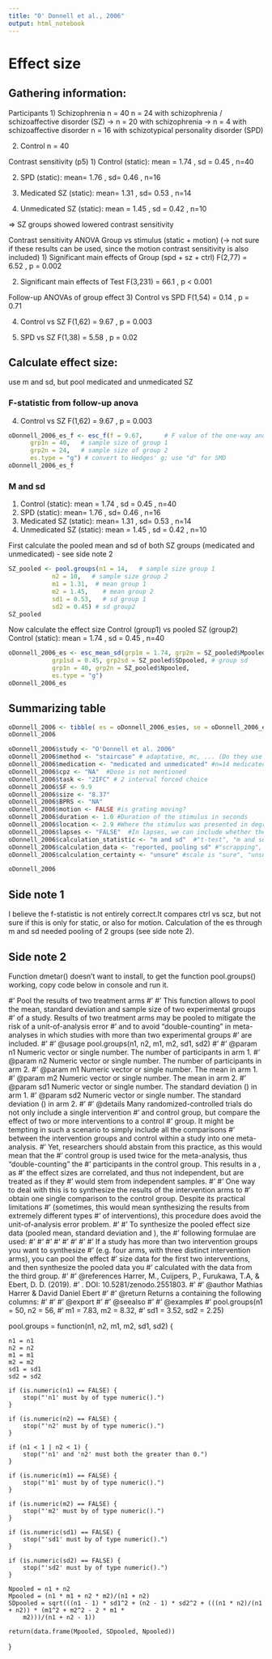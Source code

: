 ```yaml
---
title: "O' Donnell et al., 2006"
output: html_notebook
---
```


# Effect size

## Gathering information:

Participants
1)  Schizophrenia n = 40
n = 24 with schizophrenia / schizoaffective disorder (SZ) 
-> n = 20 with schizophrenia
-> n = 4 with schizoaffective disorder
n = 16 with schizotypical personality disorder (SPD)

2)  Control n = 40


Contrast sensitivity (p5)
1) Control (static): mean = 1.74 , sd = 0.45 , n=40

2)  SPD (static): mean= 1.76 , sd= 0.46 , n=16

3)  Medicated SZ (static): mean= 1.31 , sd= 0.53 , n=14

4)  Unmedicated SZ (static): mean = 1.45 , sd = 0.42 , n=10

=\> SZ groups showed lowered contrast sensitivity


Contrast sensitivity ANOVA Group vs stimulus (static + motion) (-\> not sure if these results can be used, since the motion contrast sensitivity is also included)
1) Significant main effects of Group (spd + sz + ctrl)
F(2,77) = 6.52 , p = 0.002

2)  Significant main effects of Test
F(3,231) = 66.1 , p \< 0.001


Follow-up ANOVAs of group effect
3) Control vs SPD F(1,54) = 0.14 , p = 0.71

4)  Control vs SZ F(1,62) = 9.67 , p = 0.003

5)  SPD vs SZ F(1,38) = 5.58 , p = 0.02

## Calculate effect size:
use m and sd, but pool medicated and unmedicated SZ

### F-statistic from follow-up anova
4)  Control vs SZ F(1,62) = 9.67 , p = 0.003
```r
oDonnell_2006_es_f <- esc_f(f = 9.67,      # F value of the one-way anova
      grp1n = 40,   # sample size of group 1 
      grp2n = 24,   # sample size of group 2
      es.type = "g") # convert to Hedges' g; use "d" for SMD
oDonnell_2006_es_f
```


### M and sd

1) Control (static): mean = 1.74 , sd = 0.45 , n=40
2)  SPD (static): mean= 1.76 , sd= 0.46 , n=16
3)  Medicated SZ (static): mean= 1.31 , sd= 0.53 , n=14
4)  Unmedicated SZ (static): mean = 1.45 , sd = 0.42 , n=10

First calculate the pooled mean and sd of both SZ groups (medicated and unmedicated) - see side note 2
```r
SZ_pooled <- pool.groups(n1 = 14,   # sample size group 1
            n2 = 10,   # sample size group 2
            m1 = 1.31,  # mean group 1
            m2 = 1.45,    # mean group 2
            sd1 = 0.53,   # sd group 1
            sd2 = 0.45) # sd group2 
SZ_pooled
```

Now calculate the effect size Control (group1) vs pooled SZ (group2)
Control (static): mean = 1.74 , sd = 0.45 , n=40
```r
oDonnell_2006_es <- esc_mean_sd(grp1m = 1.74, grp2m = SZ_pooled$Mpooled,  # group mean
            grp1sd = 0.45, grp2sd = SZ_pooled$SDpooled, # group sd
            grp1n = 40, grp2n = SZ_pooled$Npooled, 
            es.type = "g")
oDonnell_2006_es
```


## Summarizing table

```r
oDonnell_2006 <- tibble( es = oDonnell_2006_es$es, se = oDonnell_2006_es$se ) 
oDonnell_2006

oDonnell_2006$study <- "O'Donnell et al. 2006"
oDonnell_2006$method <- "staircase" # adaptative, mc, ... (Do they use a special method to display contrast?) 
oDonnell_2006$medication <- "medicated and unmedicated" #n=14 medicated, n=10 unmedicated
oDonnell_2006$cpz <- "NA"  #Dose is not mentioned
oDonnell_2006$task <- "2IFC" # 2 interval forced choice 
oDonnell_2006$SF <- 9.9
oDonnell_2006$size <- "8.37"
oDonnell_2006$BPRS <- "NA"
oDonnell_2006$motion <- FALSE #is grating moving?
oDonnell_2006$duration <- 1.0 #Duration of the stimulus in seconds
oDonnell_2006$location <- 2.9 #Where the stimulus was presented in degrees of visual angle (fixation = 0)
oDonnell_2006$lapses <- "FALSE"  #In lapses, we can include whether they control for lapses (TRUE) or not (FALSE).
oDonnell_2006$calculation_statistic <- "m and sd"  #"t-test", "m and sd"
oDonnell_2006$calculation_data <- "reported, pooling sd" #"scrapping", "reported", "raw"
oDonnell_2006$calculation_certainty <- "unsure" #scale is "sure", "unsure", "very unsure"

oDonnell_2006
```

## Side note 1

I believe the f-statistic is not entirely correct.It compares ctrl vs scz, but not sure if this is only for static, or also for motion.
Calculation of the es through m and sd needed pooling of 2 groups (see side note 2).

## Side note 2
Function dmetar() doesn't want to install, to get the function pool.groups() working, copy code below in console and run it.

#' Pool the results of two treatment arms
#'
#' This function allows to pool the mean, standard deviation and sample size of two experimental groups
#' of a study. Results of two treatment arms may be pooled to mitigate the risk of a unit-of-analysis error
#' and to avoid "double-counting" in meta-analyses in which studies with more than two experimental groups
#' are included.
#'
#' @usage pool.groups(n1, n2, m1, m2, sd1, sd2)
#'
#' @param n1 Numeric vector or single number. The number of participants in arm 1.
#' @param n2 Numeric vector or single number. The number of participants in arm 2.
#' @param m1 Numeric vector or single number. The mean in arm 1.
#' @param m2 Numeric vector or single number. The mean in arm 2.
#' @param sd1 Numeric vector or single number. The standard deviation (\eqn{SD}) in arm 1.
#' @param sd2 Numeric vector or single number. The standard deviation (\eqn{SD}) in arm 2.
#'
#' @details Many randomized-controlled trials do not only include a single intervention
#' and control group, but compare the effect of two or more interventions to a control
#' group. It might be tempting in such a scenario to simply include all the comparisons
#' between the intervention groups and control within a study into one meta-analysis.
#' Yet, researchers should abstain from this practice, as this would mean that the
#' control group is used twice for the meta-analysis, thus “double-counting” the
#' participants in the control group. This results in a \strong{unit-of-analysis error}, as
#' the effect sizes are correlated, and thus not independent, but are treated as if they
#' would stem from independent samples.
#'
#' One way to deal with this is to synthesize the results of the intervention arms to
#' obtain one single comparison to the control group. Despite its practical limitations
#' (sometimes, this would mean synthesizing the results from extremely different types
#' of interventions), this procedure does avoid the unit-of-analysis error problem.
#'
#' To synthesize the pooled effect size data (pooled mean, standard deviation and \eqn{N}), the
#' following formulae are used:
#'
#'\deqn{N_{pooled}=N_1+N_2}
#'\deqn{M_{pooled}=\frac{N_1M_1+N_2M_2}{N_1+N_2}}
#'\deqn{SD_{pooled} = \sqrt{\frac{(N_1-1)SD^{2}_{1}+ (N_2-1)SD^{2}_{2}+\frac{N_1N_2}{N_1+N_2}(M^{2}_1+M^{2}_2-2M_1M_2)} {N_1+N_2-1}}}
#'
#' \strong{What should I do when a study has more than two intervention groups?}
#'
#' If a study has more than two intervention groups you want to synthesize
#' (e.g. four arms, with three distinct intervention arms), you can pool the effect
#' size data for the first two interventions, and then synthesize the pooled data you
#' calculated with the data from the third group.
#'
#' @references Harrer, M., Cuijpers, P., Furukawa, T.A, & Ebert, D. D. (2019).
#' \emph{Doing Meta-Analysis in R: A Hands-on Guide}. DOI: 10.5281/zenodo.2551803. \href{https://bookdown.org/MathiasHarrer/Doing_Meta_Analysis_in_R/i.html}{Chapter 13.9}
#'
#' @author Mathias Harrer & David Daniel Ebert
#'
#' @return Returns a \code{data.frame} containing the following columns:
#' \itemize{
#' \item \code{Mpooled}: The pooled mean of both groups
#' \item \code{SDpooled}: The pooled standard deviation of both groups
#' \item \code{Npooled}: The pooled number of participants of both groups
#' }
#'
#' @export
#'
#' @seealso \code{\link{se.from.p}}
#'
#' @examples
#' pool.groups(n1 = 50, n2 = 56,
#'     m1 = 7.83, m2 = 8.32,
#'     sd1 = 3.52, sd2 = 2.25)



pool.groups = function(n1, n2, m1, m2, sd1, sd2) {

    n1 = n1
    n2 = n2
    m1 = m1
    m2 = m2
    sd1 = sd1
    sd2 = sd2

    if (is.numeric(n1) == FALSE) {
        stop("'n1' must by of type numeric().")
    }

    if (is.numeric(n2) == FALSE) {
        stop("'n2' must by of type numeric().")
    }

    if (n1 < 1 | n2 < 1) {
        stop("'n1' and 'n2' must both the greater than 0.")
    }

    if (is.numeric(m1) == FALSE) {
        stop("'m1' must by of type numeric().")
    }

    if (is.numeric(m2) == FALSE) {
        stop("'m2' must by of type numeric().")
    }

    if (is.numeric(sd1) == FALSE) {
        stop("'sd1' must by of type numeric().")
    }

    if (is.numeric(sd2) == FALSE) {
        stop("'sd2' must by of type numeric().")
    }

    Npooled = n1 + n2
    Mpooled = (n1 * m1 + n2 * m2)/(n1 + n2)
    SDpooled = sqrt(((n1 - 1) * sd1^2 + (n2 - 1) * sd2^2 + (((n1 * n2)/(n1 + n2)) * (m1^2 + m2^2 - 2 * m1 *
        m2)))/(n1 + n2 - 1))

    return(data.frame(Mpooled, SDpooled, Npooled))
}
 
